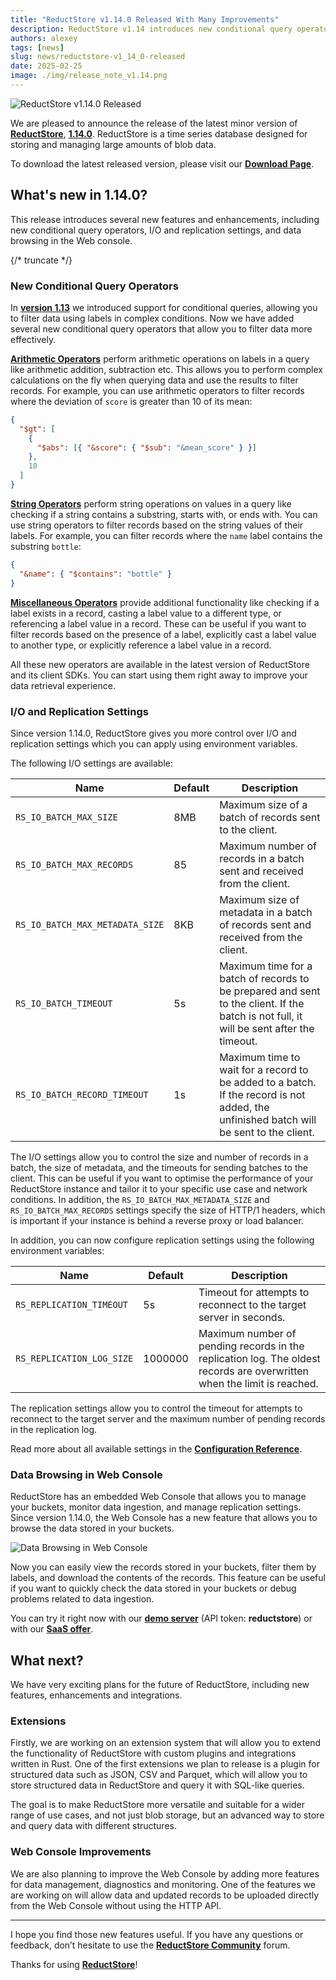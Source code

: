 ```yaml
---
title: "ReductStore v1.14.0 Released With Many Improvements"
description: ReductStore v1.14 introduces new conditional query operators, configuration settings and data browsing in Web Console.
authors: alexey
tags: [news]
slug: news/reductstore-v1_14_0-released
date: 2025-02-25
image: ./img/release_note_v1.14.png
---
```


![ReductStore v1.14.0 Released](./img/release_note_v1.14.png)

We are pleased to announce the release of the latest minor version of [**ReductStore**](/), [**1.14.0**](https://github.com/reductstore/reductstore/releases/tag/v1.14.0). ReductStore is a time series database designed for storing and managing large amounts of blob data.

To download the latest released version, please visit our [**Download Page**](/download).

## What's new in 1.14.0?

This release introduces several new features and enhancements, including new conditional query operators, I/O and replication settings, and data browsing in the Web console.

{/* truncate */}

### New Conditional Query Operators

In **[version 1.13](/blog/2024-12-05-reductstore-v1_13_0-released.mdx)** we introduced support for conditional queries, allowing you to filter data using labels in complex conditions.
Now we have added several new conditional query operators that allow you to filter data more effectively.

**[Arithmetic Operators](/docs/conditional-query/arithmetic-operators)** perform arithmetic operations on labels in a query like arithmetic addition, subtraction etc.
This allows you to perform complex calculations on the fly when querying data and use the results to filter records.
For example, you can use arithmetic operators to filter records where the deviation of `score` is greater than 10 of its mean:

```json
{
  "$gt": [
    {
      "$abs": [{ "&score": { "$sub": "&mean_score" } }]
    },
    10
  ]
}
```

**[String Operators](/docs/conditional-query/string-operators)** perform string operations on values in a query like checking if a string contains a substring, starts with, or ends with.
You can use string operators to filter records based on the string values of their labels.
For example, you can filter records where the `name` label contains the substring `bottle`:

```json
{
  "&name": { "$contains": "bottle" }
}
```

**[Miscellaneous Operators](/docs/conditional-query/misc-operators)** provide additional functionality like checking if a label exists in a record, casting a label value to a different type, or referencing a label value in a record.
These can be useful if you want to filter records based on the presence of a label, explicitly cast a label value to another type, or explicitly reference a label value in a record.

All these new operators are available in the latest version of ReductStore and its client SDKs.
You can start using them right away to improve your data retrieval experience.

### I/O and Replication Settings

Since version 1.14.0, ReductStore gives you more control over I/O and replication settings which you can apply using environment variables.

The following I/O settings are available:

| Name                            | Default | Description                                                                                                                             |
| ------------------------------- | ------- | --------------------------------------------------------------------------------------------------------------------------------------- |
| `RS_IO_BATCH_MAX_SIZE`          | 8MB     | Maximum size of a batch of records sent to the client.                                                                                  |
| `RS_IO_BATCH_MAX_RECORDS`       | 85      | Maximum number of records in a batch sent and received from the client.                                                                 |
| `RS_IO_BATCH_MAX_METADATA_SIZE` | 8KB     | Maximum size of metadata in a batch of records sent and received from the client.                                                       |
| `RS_IO_BATCH_TIMEOUT`           | 5s      | Maximum time for a batch of records to be prepared and sent to the client. If the batch is not full, it will be sent after the timeout. |
| `RS_IO_BATCH_RECORD_TIMEOUT`    | 1s      | Maximum time to wait for a record to be added to a batch. If the record is not added, the unfinished batch will be sent to the client.  |

The I/O settings allow you to control the size and number of records in a batch, the size of metadata, and the timeouts for sending batches to the client.
This can be useful if you want to optimise the performance of your ReductStore instance and tailor it to your specific use case and network conditions.
In addition, the `RS_IO_BATCH_MAX_METADATA_SIZE` and `RS_IO_BATCH_MAX_RECORDS` settings specify the size of HTTP/1 headers, which is important if your instance is behind a reverse proxy or load balancer.

In addition, you can now configure replication settings using the following environment variables:

| Name                      | Default | Description                                                                                                             |
| ------------------------- | ------- | ----------------------------------------------------------------------------------------------------------------------- |
| `RS_REPLICATION_TIMEOUT`  | 5s      | Timeout for attempts to reconnect to the target server in seconds.                                                      |
| `RS_REPLICATION_LOG_SIZE` | 1000000 | Maximum number of pending records in the replication log. The oldest records are overwritten when the limit is reached. |

The replication settings allow you to control the timeout for attempts to reconnect to the target server and the maximum number of pending records in the replication log.

Read more about all available settings in the [**Configuration Reference**](/docs/configuration).

### Data Browsing in Web Console

ReductStore has an embedded Web Console that allows you to manage your buckets, monitor data ingestion, and manage replication settings.
Since version 1.14.0, the Web Console has a new feature that allows you to browse the data stored in your buckets.

![Data Browsing in Web Console](./img/data_browsing.webp)

Now you can easily view the records stored in your buckets, filter them by labels, and download the contents of the records.
This feature can be useful if you want to quickly check the data stored in your buckets or debug problems related to data ingestion.

You can try it right now with our **[demo server](https://play.reduct.store/)** (API token: **reductstore**) or with our **[SaaS offer](https://cloud.reduct.store/signup)**.

## What next?

We have very exciting plans for the future of ReductStore, including new features, enhancements and integrations.

### Extensions

Firstly, we are working on an extension system that will allow you to extend the functionality of ReductStore with custom plugins and integrations written in Rust.
One of the first extensions we plan to release is a plugin for structured data such as JSON, CSV and Parquet, which will allow you to store structured data in ReductStore and query it with SQL-like queries.

The goal is to make ReductStore more versatile and suitable for a wider range of use cases, and not just blob storage, but an advanced way to store and query data with different structures.

### Web Console Improvements

We are also planning to improve the Web Console by adding more features for data management, diagnostics and monitoring.
One of the features we are working on will allow data and updated records to be uploaded directly from the Web Console without using the HTTP API.

---

I hope you find those new features useful. If you have any questions or feedback, don’t hesitate to use the [**ReductStore Community**](https://community.reduct.store/signup) forum.

Thanks for using [**ReductStore**](https://www.reduct.store/)!
